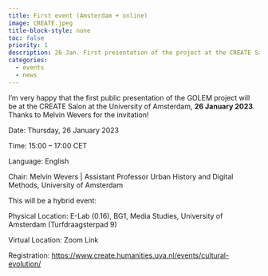```yaml
---
title: First event (Amsterdam + online)
image: CREATE.jpeg
title-block-style: none
toc: false
priority: 1
description: 26 Jan. First presentation of the project at the CREATE Salon at the University of Amsterdam (+ online)
categories:
  - events
  - news
---
```


I'm very happy that the first public presentation of the GOLEM project will be at the CREATE Salon at the University of Amsterdam, **26 January 2023**. Thanks to Melvin Wevers for the invitation!

Date: Thursday, 26 January 2023

Time: 15:00 – 17:00 CET

Language: English

Chair: Melvin Wevers | Assistant Professor Urban History and Digital Methods, University of Amsterdam

This will be a hybrid event:

Physical Location: E-Lab (0.16), BG1, Media Studies, University of Amsterdam (Turfdraagsterpad 9)

Virtual Location: Zoom Link

Registration: [https://www.create.humanities.uva.nl/events/cultural-evolution/](https://www.create.humanities.uva.nl/events/cultural-evolution/)